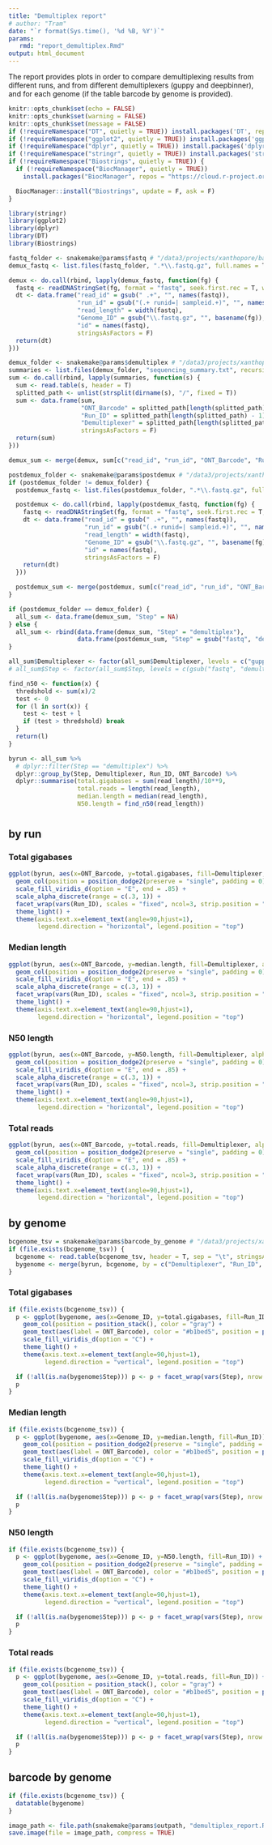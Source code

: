 ```yaml
---
title: "Demultiplex report"
# author: "Tram"
date: "`r format(Sys.time(), '%d %B, %Y')`"
params:
   rmd: "report_demultiplex.Rmd"
output: html_document
---
```

The report provides plots in order to compare demultiplexing results from different runs, and from different demultiplexers (guppy and deepbinner), and for each genome (if the table barcode by genome is provided).

```r
knitr::opts_chunk$set(echo = FALSE)
knitr::opts_chunk$set(warning = FALSE)
knitr::opts_chunk$set(message = FALSE)
if (!requireNamespace("DT", quietly = TRUE)) install.packages('DT', repos = "https://cloud.r-project.org")
if (!requireNamespace("ggplot2", quietly = TRUE)) install.packages('ggplot2', repos = "https://cloud.r-project.org")
if (!requireNamespace("dplyr", quietly = TRUE)) install.packages('dplyr', repos = "https://cloud.r-project.org")
if (!requireNamespace("stringr", quietly = TRUE)) install.packages('stringr', repos = "https://cloud.r-project.org")
if (!requireNamespace("Biostrings", quietly = TRUE)) {
  if (!requireNamespace("BiocManager", quietly = TRUE))
    install.packages("BiocManager", repos = "https://cloud.r-project.org")

  BiocManager::install("Biostrings", update = F, ask = F)
}

library(stringr)
library(ggplot2)
library(dplyr)
library(DT)
library(Biostrings)
```


```r
fastq_folder <- snakemake@params$fastq # "/data3/projects/xanthopore/baotram/test/results_guppy/reads_per_genome/fastq"
demux_fastq <- list.files(fastq_folder, ".*\\.fastq.gz", full.names = T)

demux <- do.call(rbind, lapply(demux_fastq, function(fg) {
  fastq <- readDNAStringSet(fg, format = "fastq", seek.first.rec = T, with.qualities = T)
  dt <- data.frame("read_id" = gsub(" .+", "", names(fastq)),
                   "run_id" = gsub("(.+ runid=| sampleid.+)", "", names(fastq)),
                   "read_length" = width(fastq),
                   "Genome_ID" = gsub("\\.fastq.gz", "", basename(fg)),
                   "id" = names(fastq),
                   stringsAsFactors = F)
  return(dt)
}))
```

```r
demux_folder <- snakemake@params$demultiplex # "/data3/projects/xanthopore/baotram/test/results_guppy/demultiplex"
summaries <- list.files(demux_folder, "sequencing_summary.txt", recursive = T, full.names = T)
sum <- do.call(rbind, lapply(summaries, function(s) {
  sum <- read.table(s, header = T)
  splitted_path <- unlist(strsplit(dirname(s), "/", fixed = T))
  sum <- data.frame(sum,
                    "ONT_Barcode" = splitted_path[length(splitted_path)],
                    "Run_ID" = splitted_path[length(splitted_path) - 1],
                    "Demultiplexer" = splitted_path[length(splitted_path) - 2],
                    stringsAsFactors = F)
  return(sum)
}))
```

```r
demux_sum <- merge(demux, sum[c("read_id", "run_id", "ONT_Barcode", "Run_ID", "Demultiplexer")], by = c("read_id", "run_id"))
```

```r
postdemux_folder <- snakemake@params$postdemux # "/data3/projects/xanthopore/baotram/test/results_guppy/reads_per_genome/fastq_porechop_filtlong"
if (postdemux_folder != demux_folder) {
  postdemux_fastq <- list.files(postdemux_folder, ".*\\.fastq.gz", full.names = T)

  postdemux <- do.call(rbind, lapply(postdemux_fastq, function(fg) {
    fastq <- readDNAStringSet(fg, format = "fastq", seek.first.rec = T, with.qualities = T)
    dt <- data.frame("read_id" = gsub(" .+", "", names(fastq)),
                     "run_id" = gsub("(.+ runid=| sampleid.+)", "", names(fastq)),
                     "read_length" = width(fastq),
                     "Genome_ID" = gsub("\\.fastq.gz", "", basename(fg)),
                     "id" = names(fastq),
                     stringsAsFactors = F)
    return(dt)
  }))

  postdemux_sum <- merge(postdemux, sum[c("read_id", "run_id", "ONT_Barcode", "Run_ID", "Demultiplexer")], by = c("read_id", "run_id"))
}
```

```r
if (postdemux_folder == demux_folder) {
  all_sum <- data.frame(demux_sum, "Step" = NA)
} else {
  all_sum <- rbind(data.frame(demux_sum, "Step" = "demultiplex"),
                   data.frame(postdemux_sum, "Step" = gsub("fastq", "demultiplex", basename(postdemux_folder))))
}

all_sum$Demultiplexer <- factor(all_sum$Demultiplexer, levels = c("guppy", "deepbinner"), ordered = F)
# all_sum$Step <- factor(all_sum$Step, levels = c(gsub("fastq", "demultiplex", basename(postdemux_folder)), "demultiplex"), ordered = F)

find_n50 <- function(x) {
  thredshold <- sum(x)/2
  test <- 0
  for (l in sort(x)) {
    test <- test + l
    if (test > thredshold) break
  }
  return(l)
}

byrun <- all_sum %>%
  # dplyr::filter(Step == "demultiplex") %>%
  dplyr::group_by(Step, Demultiplexer, Run_ID, ONT_Barcode) %>%
  dplyr::summarise(total.gigabases = sum(read_length)/10**9,
                   total.reads = length(read_length),
                   median.length = median(read_length),
                   N50.length = find_n50(read_length))
```


#  {.tabset .tabset-fade }
## by run

### Total gigabases

```r
ggplot(byrun, aes(x=ONT_Barcode, y=total.gigabases, fill=Demultiplexer, alpha = Step)) +
  geom_col(position = position_dodge2(preserve = "single", padding = 0), stat = "identity") +
  scale_fill_viridis_d(option = "E", end = .85) +
  scale_alpha_discrete(range = c(.3, 1)) +
  facet_wrap(vars(Run_ID), scales = "fixed", ncol=3, strip.position = "right") +
  theme_light() +
  theme(axis.text.x=element_text(angle=90,hjust=1),
        legend.direction = "horizontal", legend.position = "top")
```

### Median length

```r
ggplot(byrun, aes(x=ONT_Barcode, y=median.length, fill=Demultiplexer, alpha = Step)) +
  geom_col(position = position_dodge2(preserve = "single", padding = 0)) +
  scale_fill_viridis_d(option = "E", end = .85) +
  scale_alpha_discrete(range = c(.3, 1)) +
  facet_wrap(vars(Run_ID), scales = "fixed", ncol=3, strip.position = "right") +
  theme_light() +
  theme(axis.text.x=element_text(angle=90,hjust=1),
        legend.direction = "horizontal", legend.position = "top")
```

### N50 length

```r
ggplot(byrun, aes(x=ONT_Barcode, y=N50.length, fill=Demultiplexer, alpha = Step)) +
  geom_col(position = position_dodge2(preserve = "single", padding = 0)) +
  scale_fill_viridis_d(option = "E", end = .85) +
  scale_alpha_discrete(range = c(.3, 1)) +
  facet_wrap(vars(Run_ID), scales = "fixed", ncol=3, strip.position = "right") +
  theme_light() +
  theme(axis.text.x=element_text(angle=90,hjust=1),
        legend.direction = "horizontal", legend.position = "top")
```

### Total reads

```r
ggplot(byrun, aes(x=ONT_Barcode, y=total.reads, fill=Demultiplexer, alpha = Step)) +
  geom_col(position = position_dodge2(preserve = "single", padding = 0)) +
  scale_fill_viridis_d(option = "E", end = .85) +
  scale_alpha_discrete(range = c(.3, 1)) +
  facet_wrap(vars(Run_ID), scales = "fixed", ncol=3, strip.position = "right") +
  theme_light() +
  theme(axis.text.x=element_text(angle=90,hjust=1),
        legend.direction = "horizontal", legend.position = "top")
```

## by genome

```r
bcgenome_tsv = snakemake@params$barcode_by_genome # "/data3/projects/xanthopore/baotram/baseDmux/barcodeByGenome_sample.tsv"
if (file.exists(bcgenome_tsv)) {
  bcgenome <- read.table(bcgenome_tsv, header = T, sep = "\t", stringsAsFactors = F)
  bygenome <- merge(byrun, bcgenome, by = c("Demultiplexer", "Run_ID", "ONT_Barcode"))
}
```

### Total gigabases

```r
if (file.exists(bcgenome_tsv)) {
  p <- ggplot(bygenome, aes(x=Genome_ID, y=total.gigabases, fill=Run_ID)) +
    geom_col(position = position_stack(), color = "gray") +
    geom_text(aes(label = ONT_Barcode), color = "#b1bed5", position = position_stack(), vjust = 1.2, size = 3.8*10/nlevels(as.factor(bcgenome$Genome_ID))) +
    scale_fill_viridis_d(option = "C") +
    theme_light() +
    theme(axis.text.x=element_text(angle=90,hjust=1),
          legend.direction = "vertical", legend.position = "top")

  if (!all(is.na(bygenome$Step))) p <- p + facet_wrap(vars(Step), nrow = 2)
  p
}
```

### Median length

```r
if (file.exists(bcgenome_tsv)) {
  p <- ggplot(bygenome, aes(x=Genome_ID, y=median.length, fill=Run_ID)) +
    geom_col(position = position_dodge2(preserve = "single", padding = 0)) +
    geom_text(aes(label = ONT_Barcode), color = "#b1bed5", position = position_dodge2(width = 1, preserve = "single", padding = 0), angle = 90, vjust= .5, hjust = 1.1, size = 3.8*10/nlevels(as.factor(bcgenome$Genome_ID))) +
    scale_fill_viridis_d(option = "C") +
    theme_light() +
    theme(axis.text.x=element_text(angle=90,hjust=1),
          legend.direction = "vertical", legend.position = "top")

  if (!all(is.na(bygenome$Step))) p <- p + facet_wrap(vars(Step), nrow = 2)
  p
}
```

### N50 length

```r
if (file.exists(bcgenome_tsv)) {
  p <- ggplot(bygenome, aes(x=Genome_ID, y=N50.length, fill=Run_ID)) +
    geom_col(position = position_dodge2(preserve = "single", padding = 0)) +
    geom_text(aes(label = ONT_Barcode), color = "#b1bed5", position = position_dodge2(width = 1, preserve = "single", padding = 0), angle = 90, vjust = .5, hjust = 1.1, size = 3.8*10/nlevels(as.factor(bcgenome$Genome_ID))) +
    scale_fill_viridis_d(option = "C") +
    theme_light() +
    theme(axis.text.x=element_text(angle=90,hjust=1),
          legend.direction = "vertical", legend.position = "top")

  if (!all(is.na(bygenome$Step))) p <- p + facet_wrap(vars(Step), nrow = 2)
  p
}
```

### Total reads

```r
if (file.exists(bcgenome_tsv)) {
  p <- ggplot(bygenome, aes(x=Genome_ID, y=total.reads, fill=Run_ID)) +
    geom_col(position = position_stack(), color = "gray") +
    geom_text(aes(label = ONT_Barcode), color = "#b1bed5", position = position_stack(), vjust = 1.2, size = 3.8*10/nlevels(as.factor(bcgenome$Genome_ID))) +
    scale_fill_viridis_d(option = "C") +
    theme_light() +
    theme(axis.text.x=element_text(angle=90,hjust=1),
          legend.direction = "vertical", legend.position = "top")

  if (!all(is.na(bygenome$Step))) p <- p + facet_wrap(vars(Step), nrow = 2)
  p
}
```

## barcode by genome

```r
if (file.exists(bcgenome_tsv)) {
  datatable(bygenome)
}
```

```r
image_path <- file.path(snakemake@params$outpath, "demultiplex_report.RData")
save.image(file = image_path, compress = TRUE)
```
